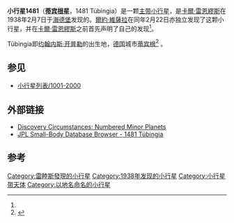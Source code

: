{{Infobox planet
| width = 25em
| bgcolour = #FFFFC0 
| name = Tübingia
| discovery = yes
| discovery_ref =
| discoverer = [[卡爾·雷恩繆斯|卡爾·雷恩繆斯]]
| discovery_site = [[海德堡|海德堡]]
| discovered = 1938年2月7日
| designations = yes
| mp_name = 1481
| alt_names = 1938 DR ; 1930 UL <br/> 1933 FT1 ; 1933 FY1 <br/> 1935 SY1 ; 1938 CN <br/> 1938 ES ; 1939 LD <br/> 1941 WF ; 1950 OQ <br/> 1955 LA ; 1959 GY <br/> A907 GQ ; A912 FB 
| named_after = [[蒂宾根|蒂宾根]]
| mp_category = 
| epoch = [[Julian_day|JD]] 2455800.5 (2011-Aug-27.0)
| eccentricity = 0.0464818
| semimajor  = 3.0170720 AU
| perihelion   = 2.8768331 AU
| inclination = 3.51853°
| asc_node = 353.80964°
| arg_peri = 312.85689°
| mean_anomaly = 229.53298[[角度|°]]
| period = 1914.1542240 [[day|d]] (  5.24 [[Julian_year_(astronomy)|a]])
| aphelion = 3.1573109 [[天文单位|AU]]
| orbit_ref = <ref name="jpl">{{Cite web |url=http://ssd.jpl.nasa.gov/sbdb.cgi?sstr=1481 |title=JPL Small-Body Database Browser - 1481 Tübingia |access-date=2011-09-11 |archive-date=2020-11-18 |archive-url=https://web.archive.org/web/20201118222330/https://ssd.jpl.nasa.gov/sbdb.cgi?sstr=1481 |dead-url=no }}</ref>
| avg_speed =
| satellites =
| physical_characteristics = yes
| dimensions =33.26 km
| mass =
| density =
| surface_grav =
| escape_velocity =
| sidereal_day =
| axial_tilt =
| pole_ecliptic_lat =
| pole_ecliptic_lon =
| albedo =0.1167
| rotation=24 h
| temperatures=
| temp_name1 =
| mean_temp_1 =
| max_temp_1 =
| temp_name2 =
| max_temp_2 =
| spectral_type =
| abs_magnitude = 10.34
}}
'''小行星1481'''（'''[[蒂宾根|蒂宾根]]星'''，1481 Tübingia）是一颗[[小行星带|主带小行星]]，是[[卡爾·雷恩繆斯|卡爾·雷恩繆斯]]在1938年2月7日于[[海德堡|海德堡]]发现的。[[爾約·維薩拉|爾約·維薩拉]]在同年2月22日亦独立发现了这颗小行星，并在[[卡爾·雷恩繆斯|卡爾·雷恩繆斯]]之前首先声明了自己的发现<ref name="jpl"/>。

Tübingia即[[约翰内斯·开普勒|约翰内斯·开普勒]]的出生地，[[德国|德国]]城市[[蒂宾根|蒂宾根]]<ref>{{cite book|author=Paul Herget|title=The Names of the Minor Planets|year=1968}}</ref> 。

==参见==
* [[小行星列表/1001-2000|小行星列表/1001-2000]]

== 外部链接 ==
* [http://cfa-www.harvard.edu/iau/lists/NumberedMPs.txt Discovery Circumstances: Numbered Minor Planets] {{Wayback|url=http://cfa-www.harvard.edu/iau/lists/NumberedMPs.txt |date=20080517010638 }}
* [http://ssd.jpl.nasa.gov/sbdb.cgi?sstr=1481 JPL Small-Body Database Browser - 1481 Tübingia] {{Wayback|url=http://ssd.jpl.nasa.gov/sbdb.cgi?sstr=1481 |date=20201118222330 }}

== 参考 ==
{{Reflist}}
{{Minor Planet Number|[[小行星1480|1480 Aunus]]|[[小行星1482|1482 Sebastiana]]}}

[[Category:雷睦斯發現的小行星|Category:雷睦斯發現的小行星]]
[[Category:1938年发现的小行星|Category:1938年发现的小行星]]
[[Category:小行星带天体|Category:小行星带天体]]
[[Category:以地名命名的小行星|Category:以地名命名的小行星]]

{{Beltasteroid-stub}}